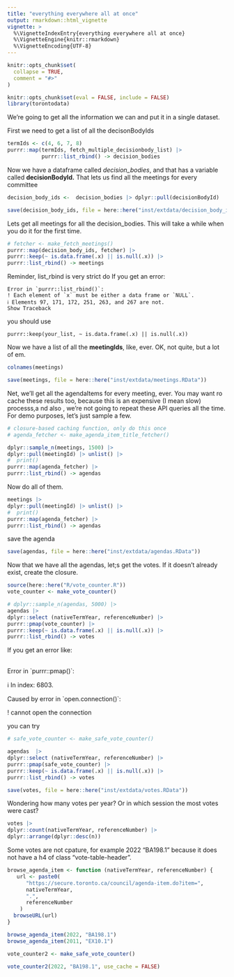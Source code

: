 ```yaml
---
title: "everything everywhere all at once"
output: rmarkdown::html_vignette
vignette: >
  %\VignetteIndexEntry{everything everywhere all at once}
  %\VignetteEngine{knitr::rmarkdown}
  %\VignetteEncoding{UTF-8}
---
```


```r
knitr::opts_chunk$set(
  collapse = TRUE,
  comment = "#>"
)
```

```r
knitr::opts_chunk$set(eval = FALSE, include = FALSE)
library(torontodata)
```

We're going to get all the information we can and put it in a single dataset.

First we need to get a list of all the decisonBodyIds

```r
termIds <- c(4, 6, 7, 8)
purrr::map(termIds, fetch_multiple_decisionbody_list) |>
           purrr::list_rbind() -> decision_bodies
```

Now we have a dataframe called *decision_bodies*, and that has a variable called **decisionBodyId.** That lets us find all the meetings for every committee

```r
decision_body_ids <-  decision_bodies |> dplyr::pull(decisionBodyId)
```

```r
save(decision_body_ids, file = here::here("inst/extdata/decision_body_ids.RData"))
```

Lets get all meetings for all the decision_bodies. This will take a while when you do it for the first time.

```r
# fetcher <- make_fetch_meetings()
purrr::map(decision_body_ids, fetcher) |>
purrr::keep(~ is.data.frame(.x) || is.null(.x)) |>
purrr::list_rbind() -> meetings
```

Reminder, list_rbind is very strict do If you get an error:

```         
Error in `purrr::list_rbind()`:     
! Each element of `x` must be either a data frame or `NULL`.
ℹ Elements 97, 171, 172, 251, 263, and 267 are not.
Show Traceback
```

you should use

```         
purrr::keep(your_list, ~ is.data.frame(.x) || is.null(.x))
```

Now we have a list of all the **meetingIds**, like, ever. OK, not quite, but a lot of em.

```r
colnames(meetings)
```

```r
save(meetings, file = here::here("inst/extdata/meetings.RData"))
```

Net, we'll get all the agendaItems for every meeting, ever. You may want ro cache these results too, because this is an expensive (I mean slow) processs,a nd also , we're not going to repeat these API queries all the time. For demo purposes, let's just sample a few.

```r
# closure-based caching function, only do this once
# agenda_fetcher <- make_agenda_item_title_fetcher()

dplyr::sample_n(meetings, 1500) |> 
dplyr::pull(meetingId) |> unlist() |>
#  print()
purrr::map(agenda_fetcher) |>
purrr::list_rbind() -> agendas
```

Now do all of them.

```r
meetings |>
dplyr::pull(meetingId) |> unlist() |>
#  print()
purrr::map(agenda_fetcher) |>
purrr::list_rbind() -> agendas
```

save the agenda

```r
save(agendas, file = here::here("inst/extdata/agendas.RData"))
```

Now that we have all the agendas, let;s get the votes. If it doesn't already exist, create the closure.

```r
source(here::here("R/vote_counter.R"))
vote_counter <- make_vote_counter()
```

```r
# dplyr::sample_n(agendas, 5000) |>
agendas |>
dplyr::select (nativeTermYear, referenceNumber) |>
purrr::pmap(vote_counter) |>
purrr::keep(~ is.data.frame(.x) || is.null(.x)) |>
purrr::list_rbind() -> votes
```

If you get an error like:

\
Error in \`purrr::pmap()\`:

ℹ In index: 6803.

Caused by error in \`open.connection()\`:

! cannot open the connection

you can try

```r
# safe_vote_counter <- make_safe_vote_counter()

agendas  |>
dplyr::select (nativeTermYear, referenceNumber) |>
purrr::pmap(safe_vote_counter) |>
purrr::keep(~ is.data.frame(.x) || is.null(.x)) |>
purrr::list_rbind() -> votes
```

```r
save(votes, file = here::here("inst/extdata/votes.RData"))
```

Wondering how many votes per year? Or in which session the most votes were cast?

```r
votes |> 
dplyr::count(nativeTermYear, referenceNumber) |>
dplyr::arrange(dplyr::desc(n))
```

Some votes are not cpature, for example 2022 "BA198.1" because it does not have a h4 of class "vote-table-header".

```r

browse_agenda_item <- function (nativeTermYear, referenceNumber) {
   url <- paste0(
      "https://secure.toronto.ca/council/agenda-item.do?item=",
      nativeTermYear,
      ".",
      referenceNumber
    )
  browseURL(url)
}

browse_agenda_item(2022, "BA198.1")
browse_agenda_item(2011, "EX10.1")


```

```r
vote_counter2 <- make_safe_vote_counter()

```

```r
vote_counter2(2022, "BA198.1", use_cache = FALSE)
```